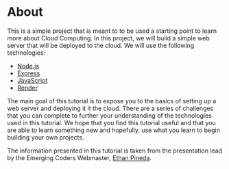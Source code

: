 # About

This is a simple project that is meant to to be used a starting point to learn more about Cloud Computing. In this project, we will build a simple web server that will be deployed to the cloud. We will use the following technologies:

- [Node.js](https://nodejs.org/en/)
- [Express](https://expressjs.com/)
- [JavaScript](https://developer.mozilla.org/en-US/docs/Web/JavaScript)
- [Render](https://dashboard.render.com/login)

The main goal of this tutorial is to expose you to the basics of setting up a web server and deploying it it the cloud. There are a series of challenges that you can complete to further your understanding of the technologies used in this tutorial. We hope that you find this tutorial useful and that you are able to learn something new and hopefully, use what you learn to begin building your own projects.

The information presented in this tutorial is taken from the presentation lead by the Emerging Coders Webmaster, [Ethan Pineda](https://www.linkedin.com/in/ethanpineda/). 
